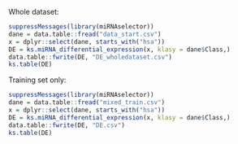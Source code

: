 Whole dataset:

```r
suppressMessages(library(miRNAselector))
dane = data.table::fread("data_start.csv")
x = dplyr::select(dane, starts_with("hsa"))
DE = ks.miRNA_differential_expression(x, klasy = dane$Class,)
data.table::fwrite(DE, "DE_wholedataset.csv")
ks.table(DE)
```

Training set only:

```r
suppressMessages(library(miRNAselector))
dane = data.table::fread("mixed_train.csv")
x = dplyr::select(dane, starts_with("hsa"))
DE = ks.miRNA_differential_expression(x, klasy = dane$Class,)
data.table::fwrite(DE, "DE.csv")
ks.table(DE)
```